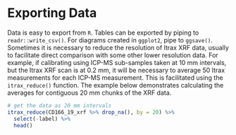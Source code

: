 # Exporting Data

Data is easy to export from `R`. Tables can be exported by piping to `readr::write_csv()`. For diagrams created in `ggplot2`, pipe to `ggsave()`. Sometimes it is necessary to reduce the resolution of Itrax XRF data, usually to facilitate direct comparison with some other lower resolution data. For example, if calibrating using ICP-MS sub-samples taken at 10 mm intervals, but the Itrax XRF scan is at 0.2 mm, it will be necessary to average 50 Itrax measurements for each ICP-MS measurement. This is facilitated using the `itrax_reduce()` function. The example below demonstrates calculating the averages for contiguous 20 mm chunks of the XRF data. 

```r
# get the data as 20 mm intervals
itrax_reduce(CD166_19_xrf %>% drop_na(), by = 20) %>%
  select(-label) %>%
  head()
```
